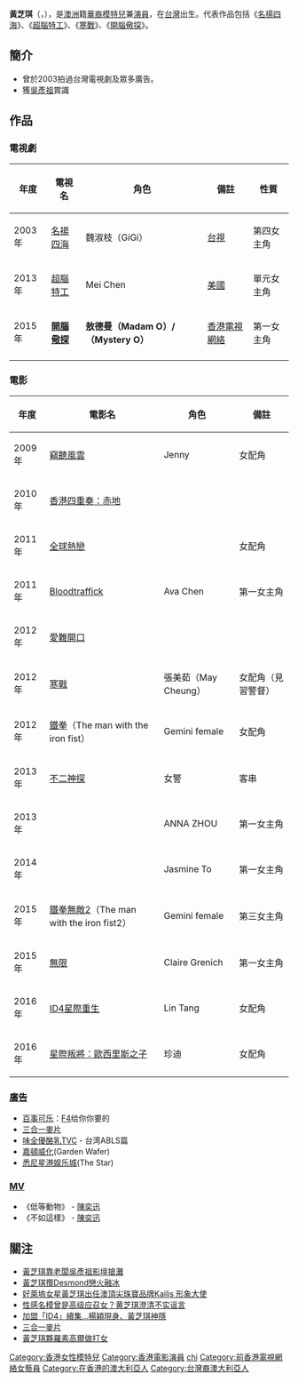 {{prosetimeline}}
{{nofootnotes|time=2020-04-17}}
{{藝人
|姓名 = 黃芝琪
|類型 = 女演員
|圖片 = File:Grace Huang on 2014 AACTA Awards red carpet.jpg
|圖片尺寸 = 
|圖片簡介 = 
|本名 = 黃芝琪
|外文名 = 
|外文 = 
|羅馬拼音 = Grace Huang
|英文名 = Grace Huang
|暱稱 = 琪琪
|其他藝名 = 
|國籍 ={{AUS}}
|民族 = 
|配偶 = 
|出生日期 = {{birth date and age|1983|1|26}}
|出生地點 = {{TWN}}
|職業 = [[演員|演員]]、[[模特兒|模特兒]]
|語言 = [[英語|英語]]、[[台語|台語]]、[[粵語|粵語]]
|IMDb = 
|活躍年代 = 2003年至今
}}
'''黃芝琪'''（{{lang|en|Grace Huang}}，{{bd|1983年|1月26日}}），是[[澳洲|澳洲]]籍[[華裔|華裔]][[模特兒|模特兒]]兼[[演員|演員]]，在[[台灣|台灣]]出生。代表作品包括《[[名揚四海|名揚四海]]》、《[[超腦特工|超腦特工]]》、《[[寒戰|寒戰]]》、《[[開腦儆探|開腦儆探]]》。

== 簡介 ==
*曾於2003拍過台灣電視劇及眾多廣告。
*獲[[吳彥祖|吳彥祖]]賞識

==作品==
===電視劇===
{| class="wikitable"
|-
! 年度 !! 電視名 !! 角色 !! 備註 !! 性質
|-
| 2003年 ||[[名揚四海|名揚四海]]||魏淑枝（GiGi）||[[台視|台視]]||第四女主角
|-
| 2013年 ||[[超腦特工|超腦特工]]||Mei Chen||[[美國|美國]]||單元女主角
|-
| 2015年 ||'''[[開腦儆探|開腦儆探]]'''||'''敖德曼（Madam O）/（Mystery O）'''||[[香港電視網絡|香港電視網絡]]||第一女主角
|-
|}

===電影===
{| class="wikitable"
|-
! 年度 !! 電影名 !! 角色 !! 備註
|-
| 2009年 ||[[竊聽風雲|竊聽風雲]]||Jenny||女配角
|-
| 2010年 ||[[香港四重奏：赤地|香港四重奏：赤地]]||||
|-
| 2011年 ||[[全球熱戀|全球熱戀]]||||女配角
|-
| 2011年 ||[[Bloodtraffick|Bloodtraffick]]||Ava Chen||第一女主角	
|-
| 2012年 ||[[愛難開口|愛難開口]]||||
|-
| 2012年 ||[[寒戰|寒戰]]||張美茹（May Cheung）||女配角（見習警督）
|-
| 2012年 ||[[鐵拳|鐵拳]]（The man with the iron fist）||Gemini female||女配角
|-
| 2013年 ||[[不二神探|不二神探]]||女警||客串
|-
| 2013年 ||{{link-en|愛·真·承|Lost for Words (2013 film)}}||ANNA ZHOU||第一女主角
|-
| 2014年 ||{{link-en|茉莉劫|Jasmine (2015 film)}}||Jasmine To||第一女主角
|-
| 2015年 ||[[鐵拳無敵2|鐵拳無敵2]]（The man with the iron fist2）||Gemini female||第三女主角
|-
| 2015年 ||[[無限_(電影)|無限]]||Claire Grenich||第一女主角	
|-
| 2016年 ||[[ID4星際重生|ID4星際重生]]||Lin Tang||女配角
|-
| 2016年 ||[[星際叛將：歐西里斯之子|星際叛將：歐西里斯之子]]||珍迪||女配角
|}

===[[廣告|廣告]]===
*[[百事可乐|百事可乐]]：[[F4_(男子團體)|F4]]给你你要的
*[[三合一麥片|三合一麥片]]
*[[味全|味全]][[優酪乳|優酪乳]]TVC - 台湾ABLS篇
*[[嘉頓威化|嘉頓威化]](Garden Wafer)
*[[悉尼星港娱乐城|悉尼星港娱乐城]](The Star)

===[[MV|MV]]===
*《低等動物》 - [[陳奕迅|陳奕迅]]
*《不如這樣》 - [[陳奕迅|陳奕迅]]

==關注==
{{commons category|Grace Huang}}
*[https://screen.yahoo.com/%E9%BB%83%E8%8A%9D%E7%90%AA%E9%9D%A0%E8%80%81%E9%97%86%E5%90%B3%E5%BD%A5%E7%A5%96%E5%BD%B1%E5%A3%87%E6%90%B6%E7%81%98-033000033.html 黃芝琪靠老闆吳彥祖影壇搶灘]{{dead link|date=2018年5月 |bot=InternetArchiveBot |fix-attempted=yes }}
*[http://orientaldaily.on.cc/cnt/entertainment/20111013/00282_035.html 黃芝琪攬Desmond戀火融冰]
*[https://web.archive.org/web/20160304141056/http://www.newlandmagazine.com.au/vision/article/1123 好萊塢女星黃芝琪出任澳頂尖珠寶品牌Kailis 形象大使]
*[http://ent.sina.com.cn/s/h/2003-01-23/1129128107.html 性感名模曾是高级应召女？黄芝琪澄清不实谣言]
*[https://web.archive.org/web/20150628173421/http://www.worldjournal.com/3303729/article-%E5%8A%A0%E7%9B%9F%E3%80%8Cid4%E3%80%8D%E7%BA%8C%E9%9B%86%E6%A5%8A%E7%A9%8E%E7%8F%BE%E8%BA%AB%E3%80%81%E9%BB%83%E8%8A%9D%E7%90%AA%E7%A5%9E%E9%9A%B1/?ref=%E5%BD%B1%E8%97%9D 加盟「ID4」續集…楊穎現身、黃芝琪神隱]
*[http://vlog.xuite.net/play/VnBHYmlILTE1Njk3NTIuZmx2/%E9%BB%83%E8%8A%9D%E7%90%AA_%E4%B8%89%E5%90%88%E4%B8%80%E9%BA%A5%E7%89%87 三合一麥片]
*[https://web.archive.org/web/20160407122157/http://news.singtao.ca/toronto/2012-05-12/entertainment1336796532d3859908.html 黃芝琪夥羅素高爾做打女]
{{DEFAULTSORT:Wong}}
[[Category:香港女性模特兒|Category:香港女性模特兒]]
[[Category:香港電影演員|Category:香港電影演員]]
[[Category:黃姓|chi]]
[[Category:前香港電視網絡女藝員|Category:前香港電視網絡女藝員]]
[[Category:在香港的澳大利亞人|Category:在香港的澳大利亞人]]
[[Category:台灣裔澳大利亞人|Category:台灣裔澳大利亞人]]